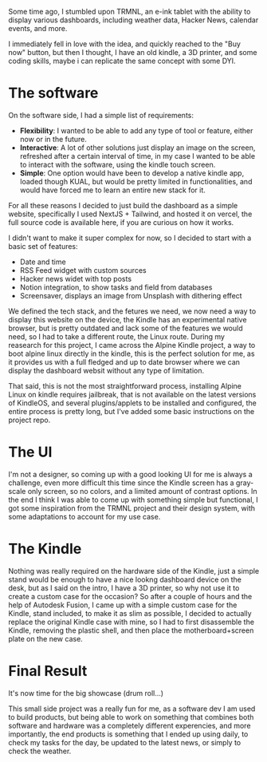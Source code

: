 

Some time ago, I stumbled upon <Link href="https://usetrmnl.com/" underline accentColor="random">TRMNL</Link>, an e-ink tablet with the ability to display various dashboards, including weather data, Hacker News, calendar events, and more.

<MarkdownImage alt="TRMNL Homepage" src={TrmnlImage} wide rounded="md" showCaption />

I immediately fell in love with the idea, and quickly reached to the "Buy now" button, but then I thought, I have an old kindle, a 3D printer, and some coding skills, maybe i can replicate the same concept with some DYI.

# The software

On the software side, I had a simple list of requirements:

- **Flexibility**: I wanted to be able to add any type of tool or feature, either now or in the future.
- **Interactive**: A lot of other solutions just display an image on the screen, refreshed after a certain interval of time, in my case I wanted to be able to interact with the software, using the kindle touch screen.
- **Simple**: One option would have been to develop a native kindle app, loaded though <Link href="https://www.mobileread.com/forums/showthread.php?t=203326" underline accentColor="random">KUAL</Link>, but would be pretty limited in functionalities, and would have forced me to learn an entire new stack for it.

For all these reasons I decided to just build the dashboard as a simple website, specifically I used NextJS + Tailwind, and hosted it on vercel, the full source code is available <Link href="https://github.com/AlexPagnotta/kindle-dash" underline accentColor="random">here</Link>, if you are curious on how it works.

I didn't want to make it super complex for now, so I decided to start with a basic set of features:

- Date and time
- RSS Feed widget with custom sources
- Hacker news widet with top posts
- Notion integration, to show tasks and field from databases
- Screensaver, displays an image from Unsplash with dithering effect

We defined the tech stack, and the fetures we need, we now need a way to display this website on the device, the Kindle has an experimental native browser, but is pretty outdated and lack some of the features we would need, so I had to take a different route, the Linux route.
During my reasearch for this project, I came across the <Link href="https://github.com/schuhumi/alpine_kindle">Alpine Kindle project</Link>, a way to boot alpine linux directly in the kindle, this is the perfect solution for me, as it provides us with a full fledged and up to date browser where we can display the dashboard websit without any type of limitation.

That said, this is not the most straightforward process, installing Alpine Linux on kindle requires jailbreak, that is not available on the latest versions of KindleOS, and several plugins/applets to be installed and configured, the entire process is pretty long, but I've added some basic instructions on the <Link href="https://github.com/AlexPagnotta/kindle-dash?tab=readme-ov-file#instructions" underline accentColor="random">project repo</Link>.

# The UI

I'm not a designer, so coming up with a good looking UI for me is always a challenge, even more difficult this time since the Kindle screen has a gray-scale only screen, so no colors, and a limited amount of contrast options.
In the end I think I was able to come up with something simple but functional, I got some inspiration from the TRMNL project and <Link href="https://usetrmnl.com/framework" underline accentColor="random">their design system</Link>, with some adaptations to account for my use case.

<MarkdownImage alt="Figma design" src={FigmaImage} wide rounded="md" />

# The Kindle

Nothing was really required on the hardware side of the Kindle, just a simple stand would be enough to have a nice lookng dashboard device on the desk, but as I said on the intro, I have a 3D printer, so why not use it to create a custom case for the occasion?
So after a couple of hours and the help of Autodesk Fusion, I came up with a simple custom case for the Kindle, stand included, to make it as slim as possible, I decided to actually replace the original Kindle case with mine, so I had to first disassemble the Kindle, removing the plastic shell, and then place the motherboard+screen plate on the new case.

<MarkdownImage alt="Autodesk Fusion Project" src={Model3DImage} wide rounded="md" />

# Final Result

It's now time for the big showcase (drum roll...)

<MarkdownImage alt="Home screen" src={KindleHomeImage} rounded="md" showCaption />
<MarkdownImage alt="News screen" src={KindleNewsImage} rounded="md" showCaption />
<MarkdownImage alt="Tasks screen" src={KindleTasksImage} rounded="md" showCaption />
<MarkdownImage alt="Screensaver feature" src={KindleScreensaverImage} rounded="md" showCaption />
<MarkdownImage alt="Back of the custom case" src={KindleBackImage} rounded="md" showCaption />

This small side project was a really fun for me, as a software dev I am used to build products, but being able to work on something that combines both software and hardware was a completely different experencies, and more importantly, the end products is something that I ended up using daily, to check my tasks for the day, be updated to the latest news, or simply to check the weather.

<MarkdownFooter />
